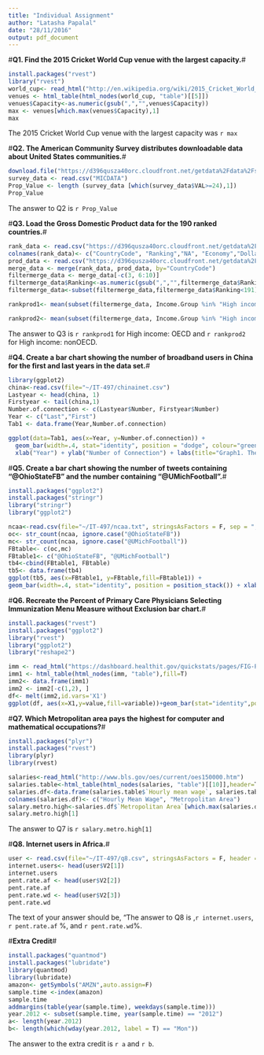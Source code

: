 ```yaml
---
title: "Individual Assignment"
author: "Latasha Papalal"
date: "28/11/2016"
output: pdf_document
---
```

#**Q1. Find the 2015 Cricket World Cup venue with the largest capacity.**#

```r
install.packages("rvest")
library("rvest")
world_cup<- read_html("http://en.wikipedia.org/wiki/2015_Cricket_World_Cup")
venues <- html_table(html_nodes(world_cup, "table")[[5]])
venues$Capacity<-as.numeric(gsub(",","",venues$Capacity))
max <- venues[which.max(venues$Capacity),1]
max
```
The 2015 Cricket World Cup venue with the largest capacity was `r max`

#**Q2. The American Community Survey distributes downloadable data about United States communities.**#
```r
download.file("https://d396qusza40orc.cloudfront.net/getdata%2Fdata%2Fss06hid.csv",destfile = "MICDATA.csv")
survey_data <- read.csv("MICDATA")
Prop_Value <- length (survey_data [which(survey_data$VAL>=24),1])
Prop_Value
```
The answer to Q2 is `r Prop_Value`

#**Q3. Load the Gross Domestic Product data for the 190 ranked countries.**#
```r

rank_data <- read.csv("https://d396qusza40orc.cloudfront.net/getdata%2Fdata%2FGDP.csv ")
colnames(rank_data)<- c("CountryCode", "Ranking","NA", "Economy","Dollars" )
prod_data <- read.csv("https://d396qusza40orc.cloudfront.net/getdata%2Fdata%2FEDSTATS_Country.csv")
merge_data <- merge(rank_data, prod_data, by="CountryCode")
filtermerge_data <- merge_data[-c(3, 6:10)]
filtermerge_data$Ranking<-as.numeric(gsub(",","",filtermerge_data$Ranking), na.rm="TRUE")
filtermerge_data<-subset(filtermerge_data,filtermerge_data$Ranking<191)

rankprod1<- mean(subset(filtermerge_data, Income.Group %in% "High income: OECD", select = c(Ranking))$Ranking)

rankprod2<- mean(subset(filtermerge_data, Income.Group %in% "High income: nonOECD", select = c(Ranking))$Ranking)

```
The answer to Q3 is `r rankprod1` for High income: OECD and `r rankprod2` for High income: nonOECD.

#**Q4. Create a bar chart showing the number of broadband users in China for the first and last years in the data set.**#
```r
library(ggplot2)
china<-read.csv(file="~/IT-497/chinainet.csv")
Lastyear <- head(china, 1)
Firstyear <- tail(china,1)
Number.of.connection <- c(Lastyear$Number, Firstyear$Number)
Year <- c("Last","First")
Tab1 <- data.frame(Year,Number.of.connection)

ggplot(data=Tab1, aes(x=Year, y=Number.of.connection)) + 
  geom_bar(width=.4, stat="identity", position = "dodge", colour="green") + 
  xlab("Year") + ylab("Number of Connection") + labs(title="Graph1. The number of broadband users in China for the first v/s the last years")
```

#**Q5. Create a bar chart showing the number of tweets containing “@OhioStateFB” and the number containing “@UMichFootball”.**#
```r
install.packages("ggplot2")
install.packages("stringr")
library("stringr")
library("ggplot2")

ncaa<-read.csv(file="~/IT-497/ncaa.txt", stringsAsFactors = F, sep = ";", colClasses = "character", header = T)
oc<- str_count(ncaa, ignore.case("@OhioStateFB"))
mc<- str_count(ncaa, ignore.case("@UMichFootball"))
FBtable<- c(oc,mc)
FBtable1<- c("@OhioStateFB", "@UMichFootball")
tb4<-cbind(FBtable1, FBtable)
tb5<- data.frame(tb4)
ggplot(tb5, aes(x=FBtable1, y=FBtable,fill=FBtable1)) +
geom_bar(width=.4, stat="identity", position = position_stack()) + xlab("Tweet") + ylab("Tweet Count") + labs(title="Graph2. Number of tweets containing @OhioStateFB vs @UMichFootball")
```

#**Q6. Recreate the Percent of Primary Care Physicians Selecting Immunization Menu Measure without Exclusion bar chart.**#
```r
install.packages("rvest")
install.packages("ggplot2")
library("rvest")
library("ggplot2")
library("reshape2")

imm <- read_html("https://dashboard.healthit.gov/quickstats/pages/FIG-Percent-Medicare-Eligible-Primary-Care-Physicians-Selecting-Immunization-Measure.php")
imm1 <- html_table(html_nodes(imm, "table"),fill=T)
imm2<- data.frame(imm1)
imm2 <- imm2[-c(1,2), ]
df<- melt(imm2,id.vars='X1')
ggplot(df, aes(x=X1,y=value,fill=variable))+geom_bar(stat="identity",position = position_dodge())+ xlab("Percent Selecting Immunization Measure without Exclusion") + ylab("Meaningful Use Payment Year") + labs(title="Graph3. Percent of Primary Care Physicians Selecting Immunization Menu Measure without Exclusion")
```

#**Q7. Which Metropolitan area pays the highest for computer and mathematical occupations?**#
```r
install.packages("plyr")
install.packages("rvest")
library(plyr)
library(rvest)

salaries<-read_html("http://www.bls.gov/oes/current/oes150000.htm")
salaries.table<-html_table(html_nodes(salaries, "table")[[10]],header=T)
salaries.df<-data.frame(salaries.table$`Hourly mean wage`, salaries.table$`Metropolitan area`)
colnames(salaries.df)<- c("Hourly Mean Wage", "Metropolitan Area")
salary.metro.high<-salaries.df$`Metropolitan Area`[which.max(salaries.df$`Hourly Mean Wage`)]
salary.metro.high[1]
```
The answer to Q7 is `r salary.metro.high[1]`

#**Q8. Internet users in Africa.**#
```r
user <- read.csv(file="~/IT-497/q8.csv", stringsAsFactors = F, header = F)
internet.users<- head(user$V2[1])
internet.users
pent.rate.af <- head(user$V2[2])
pent.rate.af
pent.rate.wd <- head(user$V2[3])
pent.rate.wd
```
The text of your answer should be, "The answer to Q8 is ,`r internet.users`, `r pent.rate.af` %, and `r pent.rate.wd`%.

#**Extra Credit**#
```r
install.packages("quantmod")
install.packages("lubridate")
library(quantmod) 
library(lubridate)
amazon<- getSymbols("AMZN",auto.assign=F) 
sample.time <-index(amazon)
sample.time
addmargins(table(year(sample.time), weekdays(sample.time)))
year.2012 <- subset(sample.time, year(sample.time) == "2012")
a<- length(year.2012)
b<- length(which(wday(year.2012, label = T) == "Mon"))
```
The answer to the extra credit is `r a` and `r b`.

